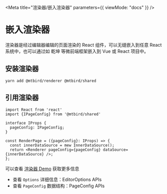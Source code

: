 
<Meta title="渲染器/嵌入渲染器" parameters={{ viewMode: "docs" }} />

# 嵌入渲染器

渲染器是经过编辑器编辑的页面渲染的 React 组件，可以无缝嵌入到任意 React 系统中，也可以通过如 乾坤 等微前端框架嵌入到 Vue 或 React 项目中。

## 安装渲染器

```shell
yarn add @mtbird/renderer @mtbird/shared
```

## 引用渲染器

```tsx
import React from 'react'
import {IPageConfig} from '@mtbird/shared'

interface IProps {
  pageConfig: IPageConfig;
}

const RenderPage = ({pageConfig}: IProps) => {
  const innerDataSource = mew InnerDataSource();
  return <Renderer pageConfig={pageConfig} dataSource={innerDataSource} />;
};
```

可以查看 [渲染器 Demo](/story/demos-渲染器--form-page) 获取更多信息

- 查看 `Options` 详细信息：<LinkTo kind="">EditorOptions APIs</LinkTo>
- 查看 `PageConfig` 数据结构：<LinkTo kind="">PageConfig APIs</LinkTo>
